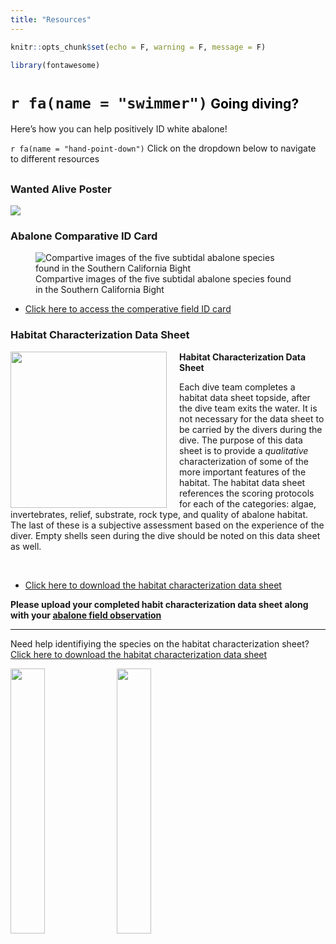 ```yaml
---
title: "Resources"
---
```


```r
knitr::opts_chunk$set(echo = F, warning = F, message = F)
```

```r
library(fontawesome)
```

# `r fa(name = "swimmer")`<span style='color:#000000; font-size:75%'> Going diving? </span>
Here's how you can help positively ID white abalone!

`r fa(name = "hand-point-down")` Click on the dropdown below to navigate to different resources 

## {.tabset .tabset-dropdown}

### Wanted Alive Poster

![](./images/ab_poster.png)

### Abalone Comparative ID Card

![Compartive images of the five subtidal abalone species found in the Southern California Bight](./images/compartive_id.png) 


- [Click here to access the comperative field ID card](./images/Abalone-id-cards_5x8.pdf){target="_blank"}

### Habitat Characterization Data Sheet

<img  style="float: left; padding-right:20px" src="./files/Hab_char_screenshot.png" width="250" height="250"> 

<div style="text-align:left">
**Habitat Characterization Data Sheet** 

Each dive team completes a habitat data sheet topside, after the dive team exits the water. It is not necessary for the data sheet to be carried by the divers during the dive. The purpose of this data sheet is to provide a *qualitative* characterization of some of the more important features of the habitat. The habitat data sheet references the scoring protocols for each of the categories: algae, invertebrates, relief, substrate, rock type, and quality of abalone habitat. The last of these is a subjective assessment based on the experience of the diver. Empty shells seen during the dive should be noted on this data sheet as well. 
</div>
<br clear="left"/>

- [Click here to download the habitat characterization data sheet](./files/Habitat_data_sheet.pdf){target="_blank"}


**Please upload your completed habit characterization data sheet along with your [abalone field observation](https://forms.gle/QHMorg3k1w9QU4CH8){target="_blank"}** 

<hr>

Need help identifiying the species on the habitat characterization sheet? [Click here to download the habitat characterization data sheet](./files/Hab_Char_spp.pdf){target="_blank"}

<img  style="float: center" src="./images/Hab_Char_spp1.jpg" width="33%" height="33%"> 
<img  style="float: center" src="./images/Hab_Char_spp2.jpg" width="33%" height="33%"> 
